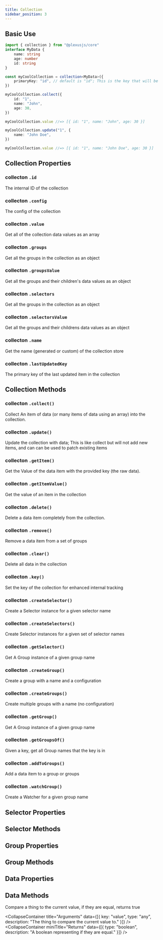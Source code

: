 ```yaml
---
title: Collection
sidebar_position: 3
---
```



## Basic Use

```ts
import { collection } from "@plexusjs/core"
interface MyData {
	name: string
	age: number
	id: string
}

const myCoolCollection = collection<MyData>({
	primaryKey: "id", // default is "id"; This is the key that will be used to identify the item in the collection; it's required to be in every item
})

myCoolCollection.collect({
	id: "1",
	name: "John",
	age: 30,
})

myCoolCollection.value //=> [{ id: "1", name: "John", age: 30 }]

myCoolCollection.update("1", {
	name: "John Doe",
})

myCoolCollection.value //=> [{ id: "1", name: "John Doe", age: 30 }]
```

## Collection Properties

### collecton `.id`

The internal ID of the collection

### collecton `.config`

The config of the collection

### collecton `.value`

Get all of the collection data values as an array

### collecton `.groups`

Get all the groups in the collection as an object

### collecton `.groupsValue`

Get all the groups and their children's data values as an object

### collecton `.selectors`

Get all the groups in the collection as an object

### collecton `.selectorsValue`

Get all the groups and their childrens data values as an object

### collecton `.name`

Get the name (generated or custom) of the collection store

### collecton `.lastUpdatedKey`

The primary key of the last updated item in the collection

## Collection Methods

### collecton `.collect()`

Collect An item of data (or many items of data using an array) into the collection.

### collecton `.update()`

Update the collection with data;
This is like collect but will not add new items, and can can be used to patch existing items

### collecton `.getItem()`

Get the Value of the data item with the provided key (the raw data).

### collecton `.getItemValue()`

Get the value of an item in the collection

### collecton `.delete()`

Delete a data item completely from the collection.

### collecton `.remove()`

Remove a data item from a set of groups

### collecton `.clear()`

Delete all data in the collection

### collecton `.key()`

Set the key of the collection for enhanced internal tracking

### collecton `.createSelector()`

Create a Selector instance for a given selector name

### collecton `.createSelectors()`

Create Selector instances for a given set of selector names

### collecton `.getSelector()`

Get A Group instance of a given group name

### collecton `.createGroup()`

Create a group with a name and a configuration

### collecton `.createGroups()`

Create multiple groups with a name (no configuration)

### collecton `.getGroup()`

Get A Group instance of a given group name

### collecton `.getGroupsOf()`

Given a key, get all Group names that the key is in

### collecton `.addToGroups()`

Add a data item to a group or groups

### collecton `.watchGroup()`

Create a Watcher for a given group name

## Selector Properties

## Selector Methods

## Group Properties

## Group Methods

## Data Properties

## Data Methods

Compare a thing to the current value, if they are equal, returns true

<CollapseContainer title="Arguments" data={[{ key: "value", type: "any", description: "The thing to compare the current value to." }]} />
<CollapseContainer miniTitle="Returns" data={[{ type: "boolean", description: "A boolean representing if they are equal." }]} />
